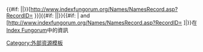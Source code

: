{{#if: {{{name|}}} ||}}[http://www.indexfungorum.org/Names/NamesRecord.asp?RecordID={{{1}}} {{{name|{{PAGENAME}}}}}]{{#if: {{{name|}}} ||}}{{#if: {{{name2|}}} | and [http://www.indexfungorum.org/Names/NamesRecord.asp?RecordID={{{{2}}} {{{name2}}}]|}}在[[Index Fungorum]]中的資訊<noinclude>{{Documentation}}[[Category:外部资源模板]]</noinclude>